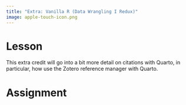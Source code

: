 ```yaml
---
title: "Extra: Vanilla R (Data Wrangling I Redux)"
image: apple-touch-icon.png
---
```


:::{.panel-tabset}

# Lesson

This extra credit will go into a bit more detail on citations with Quarto, in particular, how use the Zotero reference manager with Quarto.


# Assignment



:::
